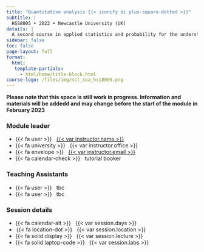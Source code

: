 ```yaml
---
title: "Quantitative analysis {{< iconify bi plus-square-dotted >}}"
subtitle: |
  HSS8005 • 2022 • Newcastle University (UK)
details: |
  A second course in applied statistics and probability for the understanding of society and culture.
sidebar: false
toc: false
page-layout: full
format:
  html:
   template-partials:
     - html/home/title-block.html
course-logo: /files/img/ncl_coa_hss8005.png
---
```


**Please note that this space is still work in progress. Information and materials will be addedd and may change before the start of the module in February 2023**

::: {.grid .course-details}

::: {.g-col-4 .g-col-sm-4}

### Module leader

- {{< fa user >}} &nbsp; [{{< var instructor.name >}}]({{< var instructor.url >}})
- {{< fa university >}} &nbsp; {{< var instructor.office >}}
- {{< fa envelope >}} &nbsp; <a href="mailto:{{< var instructor.email >}}">{{< var instructor.email >}}</a>
- {{< fa calendar-check >}} &nbsp; tutorial booker

:::

::: {.g-col-4 .g-col-sm-4}

### Teaching Assistants
- {{< fa user >}} &nbsp; tbc
- {{< fa user >}} &nbsp; tbc

:::

::: {.g-col-4 .g-col-sm-4}

### Session details

- {{< fa calendar-alt >}} &nbsp; {{< var session.days >}}
- &thinsp;{{< fa location-dot >}} &nbsp; {{< var session.location >}}
- {{< fa solid display >}} &nbsp; {{< var session.lecture >}}
- {{< fa solid laptop-code >}} &nbsp; {{< var session.labs >}}
<!-- - {{< fa clock >}} &nbsp; {{< var session.lecture >}} -->
<!-- {{< iconify arcticons canvasstudent >}} &nbsp; [Module Canvas page]({{< var course.canvas >}}) -->

:::

:::